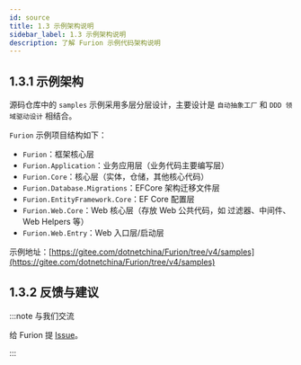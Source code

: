 ```yaml
---
id: source
title: 1.3 示例架构说明
sidebar_label: 1.3 示例架构说明
description: 了解 Furion 示例代码架构说明
---
```


## 1.3.1 示例架构

源码仓库中的 `samples` 示例采用多层分层设计，主要设计是 `自动抽象工厂` 和 `DDD 领域驱动设计` 相结合。

`Furion` 示例项目结构如下：

- `Furion`：框架核心层
- `Furion.Application`：业务应用层（业务代码主要编写层）
- `Furion.Core`：核心层（实体，仓储，其他核心代码）
- `Furion.Database.Migrations`：EFCore 架构迁移文件层
- `Furion.EntityFramework.Core`：EF Core 配置层
- `Furion.Web.Core`：Web 核心层（存放 Web 公共代码，如 过滤器、中间件、Web Helpers 等）
- `Furion.Web.Entry`：Web 入口层/启动层

示例地址：[https://gitee.com/dotnetchina/Furion/tree/v4/samples](https://gitee.com/dotnetchina/Furion/tree/v4/samples)

## 1.3.2 反馈与建议

:::note 与我们交流

给 Furion 提 [Issue](https://gitee.com/dotnetchina/Furion/issues/new?issue)。

:::
